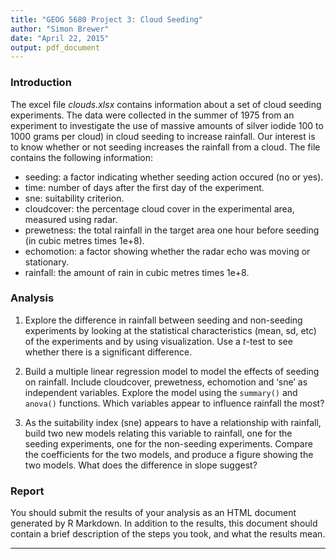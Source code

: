 ```yaml
---
title: "GEOG 5680 Project 3: Cloud Seeding"
author: "Simon Brewer"
date: "April 22, 2015"
output: pdf_document
---
```


### Introduction
The excel file *clouds.xlsx* contains information about a set of cloud seeding experiments. The data were collected in the summer of 1975 from an experiment to investigate the use of massive amounts of silver iodide 100 to 1000 grams per cloud) in cloud seeding to increase rainfall. Our interest is to know whether or not seeding increases the rainfall from a cloud. The file contains the following information:

- seeding: a factor indicating whether seeding action occured (no or yes).
- time: number of days after the first day of the experiment.
- sne: suitability criterion.
- cloudcover: the percentage cloud cover in the experimental area, measured using radar.
- prewetness: the total rainfall in the target area one hour before seeding (in cubic metres times 1e+8).
- echomotion: a factor showing whether the radar echo was moving or stationary.
- rainfall: the amount of rain in cubic metres times 1e+8.

### Analysis
1. Explore the difference in rainfall between seeding and non-seeding experiments by looking at the statistical characteristics (mean, sd, etc) of the experiments and by using visualization. Use a *t*-test to see whether there is a significant difference.

2. Build a multiple linear regression model to model the effects of seeding on rainfall. Include cloudcover, prewetness, echomotion and 'sne' as independent variables. Explore the model using the `summary()` and `anova()` functions. Which variables appear to influence rainfall the most? 

3. As the suitability index (sne) appears to have a relationship with rainfall, build two new models relating this variable to rainfall, one for the seeding experiments, one for the non-seeding experiments. Compare the coefficients for the two models, and produce a figure showing the two models. What does the difference in slope suggest?

### Report
You should submit the results of your analysis as an HTML document generated by R Markdown. In addition to the results, this document should contain a brief description of the steps you took, and what the results mean. 

---